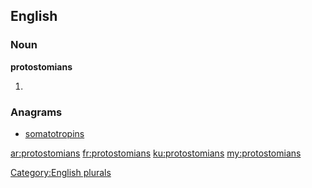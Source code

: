 ==English==

===Noun===
'''protostomians'''

# {{plural of|protostomian}}

===Anagrams===
* [[somatotropins#English|somatotropins]]

[[Category:English plurals]]

[[ar:protostomians]]
[[fr:protostomians]]
[[ku:protostomians]]
[[my:protostomians]]